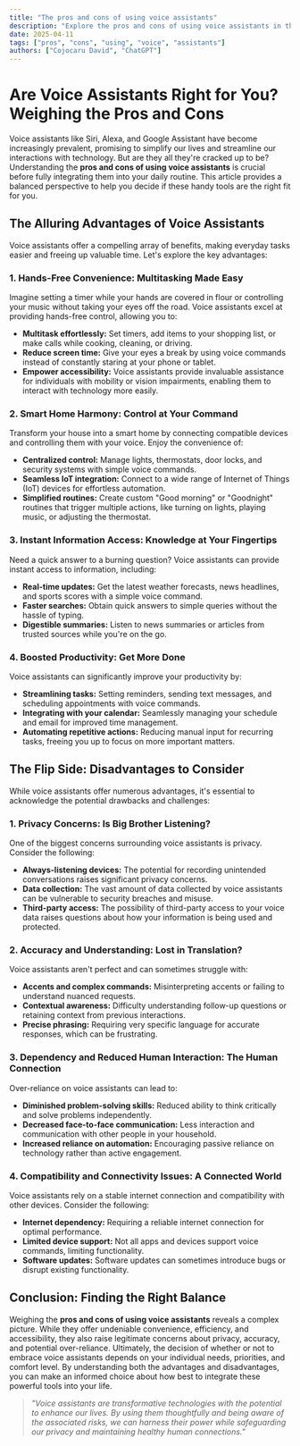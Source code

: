 ```yaml
---
title: "The pros and cons of using voice assistants"
description: "Explore the pros and cons of using voice assistants in this detailed guide, offering insights, strategies, and practical tips to enhance your understanding and application of the topic."
date: 2025-04-11
tags: ["pros", "cons", "using", "voice", "assistants"]
authors: ["Cojocaru David", "ChatGPT"]
---
```


# Are Voice Assistants Right for You? Weighing the Pros and Cons

Voice assistants like Siri, Alexa, and Google Assistant have become increasingly prevalent, promising to simplify our lives and streamline our interactions with technology. But are they all they're cracked up to be? Understanding the **pros and cons of using voice assistants** is crucial before fully integrating them into your daily routine. This article provides a balanced perspective to help you decide if these handy tools are the right fit for you.

## The Alluring Advantages of Voice Assistants

Voice assistants offer a compelling array of benefits, making everyday tasks easier and freeing up valuable time. Let's explore the key advantages:

### 1. Hands-Free Convenience: Multitasking Made Easy

Imagine setting a timer while your hands are covered in flour or controlling your music without taking your eyes off the road. Voice assistants excel at providing hands-free control, allowing you to:

- **Multitask effortlessly:** Set timers, add items to your shopping list, or make calls while cooking, cleaning, or driving.
- **Reduce screen time:** Give your eyes a break by using voice commands instead of constantly staring at your phone or tablet.
- **Empower accessibility:** Voice assistants provide invaluable assistance for individuals with mobility or vision impairments, enabling them to interact with technology more easily.

### 2. Smart Home Harmony: Control at Your Command

Transform your house into a smart home by connecting compatible devices and controlling them with your voice. Enjoy the convenience of:

- **Centralized control:** Manage lights, thermostats, door locks, and security systems with simple voice commands.
- **Seamless IoT integration:** Connect to a wide range of Internet of Things (IoT) devices for effortless automation.
- **Simplified routines:** Create custom "Good morning" or "Goodnight" routines that trigger multiple actions, like turning on lights, playing music, or adjusting the thermostat.

### 3. Instant Information Access: Knowledge at Your Fingertips

Need a quick answer to a burning question? Voice assistants can provide instant access to information, including:

- **Real-time updates:** Get the latest weather forecasts, news headlines, and sports scores with a simple voice command.
- **Faster searches:** Obtain quick answers to simple queries without the hassle of typing.
- **Digestible summaries:** Listen to news summaries or articles from trusted sources while you're on the go.

### 4. Boosted Productivity: Get More Done

Voice assistants can significantly improve your productivity by:

- **Streamlining tasks:** Setting reminders, sending text messages, and scheduling appointments with voice commands.
- **Integrating with your calendar:** Seamlessly managing your schedule and email for improved time management.
- **Automating repetitive actions:** Reducing manual input for recurring tasks, freeing you up to focus on more important matters.

## The Flip Side: Disadvantages to Consider

While voice assistants offer numerous advantages, it's essential to acknowledge the potential drawbacks and challenges:

### 1. Privacy Concerns: Is Big Brother Listening?

One of the biggest concerns surrounding voice assistants is privacy. Consider the following:

- **Always-listening devices:** The potential for recording unintended conversations raises significant privacy concerns.
- **Data collection:** The vast amount of data collected by voice assistants can be vulnerable to security breaches and misuse.
- **Third-party access:** The possibility of third-party access to your voice data raises questions about how your information is being used and protected.

### 2. Accuracy and Understanding: Lost in Translation?

Voice assistants aren't perfect and can sometimes struggle with:

- **Accents and complex commands:** Misinterpreting accents or failing to understand nuanced requests.
- **Contextual awareness:** Difficulty understanding follow-up questions or retaining context from previous interactions.
- **Precise phrasing:** Requiring very specific language for accurate responses, which can be frustrating.

### 3. Dependency and Reduced Human Interaction: The Human Connection

Over-reliance on voice assistants can lead to:

- **Diminished problem-solving skills:** Reduced ability to think critically and solve problems independently.
- **Decreased face-to-face communication:** Less interaction and communication with other people in your household.
- **Increased reliance on automation:** Encouraging passive reliance on technology rather than active engagement.

### 4. Compatibility and Connectivity Issues: A Connected World

Voice assistants rely on a stable internet connection and compatibility with other devices. Consider the following:

- **Internet dependency:** Requiring a reliable internet connection for optimal performance.
- **Limited device support:** Not all apps and devices support voice commands, limiting functionality.
- **Software updates:** Software updates can sometimes introduce bugs or disrupt existing functionality.

## Conclusion: Finding the Right Balance

Weighing the **pros and cons of using voice assistants** reveals a complex picture. While they offer undeniable convenience, efficiency, and accessibility, they also raise legitimate concerns about privacy, accuracy, and potential over-reliance. Ultimately, the decision of whether or not to embrace voice assistants depends on your individual needs, priorities, and comfort level. By understanding both the advantages and disadvantages, you can make an informed choice about how best to integrate these powerful tools into your life.

> _"Voice assistants are transformative technologies with the potential to enhance our lives. By using them thoughtfully and being aware of the associated risks, we can harness their power while safeguarding our privacy and maintaining healthy human connections."_
